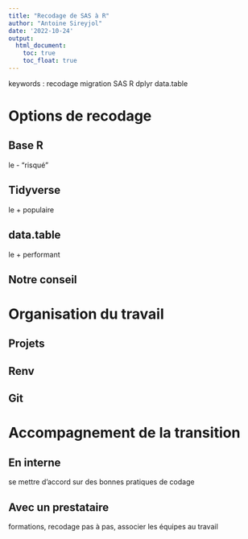 ```yaml
---
title: "Recodage de SAS à R"
author: "Antoine Sireyjol"
date: '2022-10-24'
output: 
  html_document:
    toc: true
    toc_float: true
---
```

keywords : recodage migration SAS R dplyr data.table


# Options de recodage  

## Base R  
le - "risqué"  

## Tidyverse  
le + populaire    

## data.table  
le + performant  

## Notre conseil  


# Organisation du travail  

## Projets  
## Renv   
## Git   

# Accompagnement de la transition   
## En interne  
se mettre d'accord sur des bonnes pratiques de codage

## Avec un prestataire  

formations, recodage pas à pas, associer les équipes au travail




